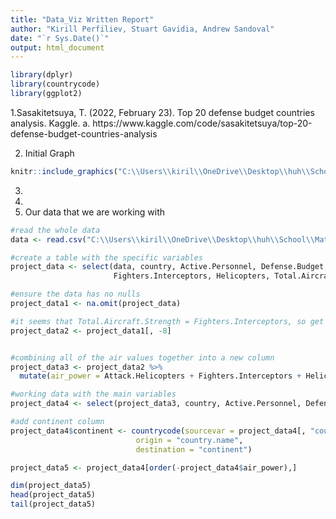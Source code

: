 ```yaml
---
title: "Data_Viz Written Report"
author: "Kirill Perfiliev, Stuart Gavidia, Andrew Sandoval"
date: "`r Sys.Date()`"
output: html_document
---
```


```r
library(dplyr)
library(countrycode)
library(ggplot2)

```


1.Sasakitetsuya, T. (2022, February 23). Top 20 defense budget countries analysis. Kaggle.
  a. https://www.kaggle.com/code/sasakitetsuya/top-20-defense-budget-countries-analysis 

2. Initial Graph

```r
knitr::include_graphics("C:\\Users\\kiril\\OneDrive\\Desktop\\huh\\School\\Math_348\\Data_Viz\\init_graph.png")

```


3. 



4. 



5. Our data that we are working with
```r
#read the whole data
data <- read.csv("C:\\Users\\kiril\\OneDrive\\Desktop\\huh\\School\\Math_348\\Data_Viz\\global_firepower_2022_wide.csv")

#create a table with the specific variables
project_data <- select(data, country, Active.Personnel, Defense.Budget, Waterways..usable., Attack.Helicopters, 
                       Fighters.Interceptors, Helicopters, Total.Aircraft.Strength)

#ensure the data has no nulls
project_data1 <- na.omit(project_data)

#it seems that Total.Aircraft.Strength = Fighters.Interceptors, so get rid off the one column
project_data2 <- project_data1[, -8]


#combining all of the air values together into a new column
project_data3 <- project_data2 %>%
  mutate(air_power = Attack.Helicopters + Fighters.Interceptors + Helicopters)

#working data with the main variables
project_data4 <- select(project_data3, country, Active.Personnel, Defense.Budget, Waterways..usable., air_power)

#add continent column
project_data4$continent <- countrycode(sourcevar = project_data4[, "country"],
                            origin = "country.name",
                            destination = "continent")

project_data5 <- project_data4[order(-project_data4$air_power),]

dim(project_data5)
head(project_data5)
tail(project_data5)


```
























